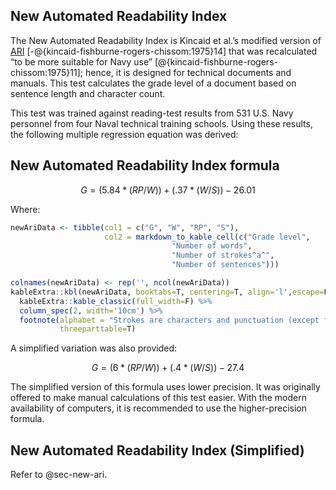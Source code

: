 ## New Automated Readability Index\index{New Automated Readability Index|idxit} {#sec-new-ari}

The New Automated Readability Index\index{Automated Readability Index!variations!New Automated Readability Index} is Kincaid et al.'s modified version of [ARI](#sec-ari-test)\index{Automated Readability Index} [-@{kincaid-fishburne-rogers-chissom:1975}14] that was recalculated "to be more suitable for Navy use" [@{kincaid-fishburne-rogers-chissom:1975}11]; hence, it is designed for technical documents and manuals. This test calculates the grade level of a document based on sentence length and character count.

This test was trained against reading-test results from 531 U.S. Navy personnel from four Naval technical training schools. Using these results, the following multiple regression equation was derived:

::: {.callout-note icon=false}
## New Automated Readability Index formula

$$
G = (5.84*(RP/W)) + (.37*(W/S)) - 26.01
$$
:::

Where:

```r
newAriData <- tibble(col1 = c("G", "W", "RP", "S"),
                     col2 = markdown_to_kable_cell(c("Grade level",
                                    "Number of words",
                                    "Number of strokes^a^",
                                    "Number of sentences")))

colnames(newAriData) <- rep('', ncol(newAriData))
kableExtra::kbl(newAriData, booktabs=T, centering=T, align='l',escape=F) %>%
  kableExtra::kable_classic(full_width=F) %>%
  column_spec(2, width='10cm') %>%
  footnote(alphabet = "Strokes are characters and punctuation (except for sentence-terminating punctuation).",
           threeparttable=T)
```

A simplified variation was also provided:

$$
G = (6*(RP/W)) + (.4*(W/S)) - 27.4
$$

::: {.notesection data-latex=""}
The simplified version of this formula uses lower precision. It was originally offered to make manual calculations of this test easier. With the modern availability of computers, it is recommended to use the higher-precision formula.
:::

## New Automated Readability Index (Simplified) {#sec-new-ari-simplified}

Refer to @sec-new-ari\index{New Automated Readability Index!variations!New Automated Readability Index (simplified)}.

\newpage
